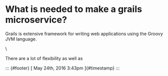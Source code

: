 

What is needed to make a grails microservice?
=============================================

Grails is extensive framework for writing web applications using the
Groovy JVM language.

\

There are a lot of flexibility as well as 

::: {#footer}
[ May 24th, 2016 3:43pm ]{#timestamp}
:::


